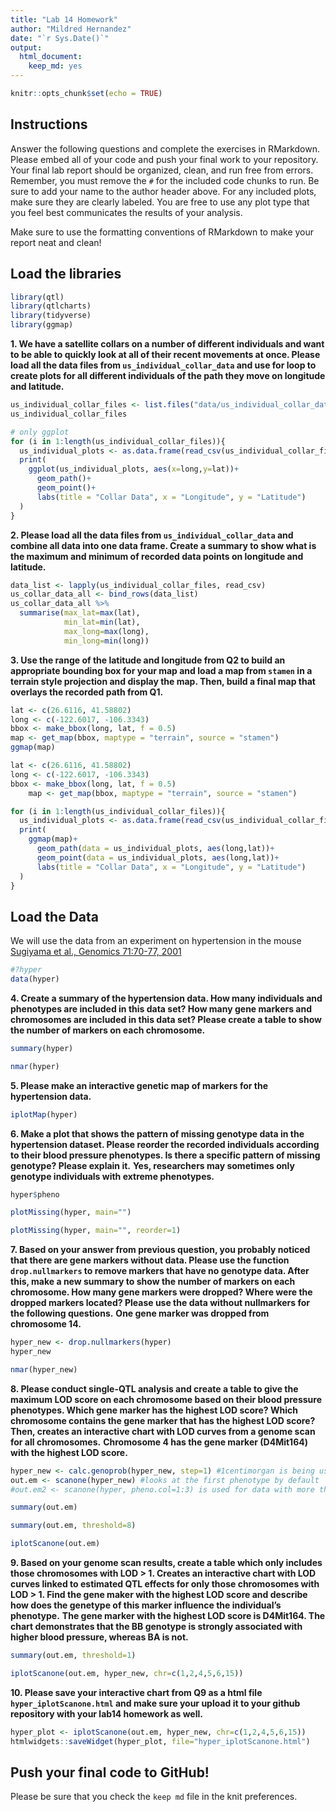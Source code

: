 ```yaml
---
title: "Lab 14 Homework"
author: "Mildred Hernandez"
date: "`r Sys.Date()`"
output: 
  html_document: 
    keep_md: yes
---
```


```r
knitr::opts_chunk$set(echo = TRUE)
```

## Instructions
Answer the following questions and complete the exercises in RMarkdown. Please embed all of your code and push your final work to your repository. Your final lab report should be organized, clean, and run free from errors. Remember, you must remove the `#` for the included code chunks to run. Be sure to add your name to the author header above. For any included plots, make sure they are clearly labeled. You are free to use any plot type that you feel best communicates the results of your analysis.  

Make sure to use the formatting conventions of RMarkdown to make your report neat and clean!  

## Load the libraries
```r
library(qtl)
library(qtlcharts)
library(tidyverse)
library(ggmap)
```

**1. We have a satellite collars on a number of different individuals and want to be able to quickly look at all of their recent movements at once. Please load all the data files from `us_individual_collar_data` and use for loop to create plots for all different individuals of the path they move on longitude and latitude.**
```r
us_individual_collar_files <- list.files("data/us_individual_collar_data", full.names = TRUE)
us_individual_collar_files
```
```r
# only ggplot
for (i in 1:length(us_individual_collar_files)){
  us_individual_plots <- as.data.frame(read_csv(us_individual_collar_files[i]))
  print(
    ggplot(us_individual_plots, aes(x=long,y=lat))+
      geom_path()+
      geom_point()+
      labs(title = "Collar Data", x = "Longitude", y = "Latitude")
  )
}
```

**2. Please load all the data files from `us_individual_collar_data` and combine all data into one data frame. Create a summary to show what is the maximum and minimum of recorded data points on longitude and latitude.**
```r
data_list <- lapply(us_individual_collar_files, read_csv)
us_collar_data_all <- bind_rows(data_list)
us_collar_data_all %>% 
  summarise(max_lat=max(lat),
            min_lat=min(lat),
            max_long=max(long),
            min_long=min(long))
```

**3. Use the range of the latitude and longitude from Q2 to build an appropriate bounding box for your map and load a map from `stamen` in a terrain style projection and display the map. Then, build a final map that overlays the recorded path from Q1.**
```r
lat <- c(26.6116, 41.58802)
long <- c(-122.6017, -106.3343)
bbox <- make_bbox(long, lat, f = 0.5)
map <- get_map(bbox, maptype = "terrain", source = "stamen")
ggmap(map)
```

```r
lat <- c(26.6116, 41.58802)
long <- c(-122.6017, -106.3343)
bbox <- make_bbox(long, lat, f = 0.5)
    map <- get_map(bbox, maptype = "terrain", source = "stamen")

for (i in 1:length(us_individual_collar_files)){
  us_individual_plots <- as.data.frame(read_csv(us_individual_collar_files[i]))
  print(
    ggmap(map)+
      geom_path(data = us_individual_plots, aes(long,lat))+
      geom_point(data = us_individual_plots, aes(long,lat))+
      labs(title = "Collar Data", x = "Longitude", y = "Latitude")
  )
}
```

## Load the Data
We will use the data from an experiment on hypertension in the mouse [Sugiyama et al., Genomics 71:70-77, 2001](https://www.sciencedirect.com/science/article/pii/S0888754300964012?via%3Dihub)
```r
#?hyper
data(hyper)
```

**4. Create a summary of the hypertension data. How many individuals and phenotypes are included in this data set? How many gene markers and chromosomes are included in this data set? Please create a table to show the number of markers on each chromosome.**
```r
summary(hyper)
```

```r
nmar(hyper)
```

**5. Please make an interactive genetic map of markers for the hypertension data.**
```r
iplotMap(hyper)
```

**6. Make a plot that shows the pattern of missing genotype data in the hypertension dataset. Please reorder the recorded individuals according to their blood pressure phenotypes. Is there a specific pattern of missing genotype? Please explain it.**
**Yes, researchers may sometimes only genotype individuals with extreme phenotypes.**
```r
hyper$pheno
```

```r
plotMissing(hyper, main="")
```
```r
plotMissing(hyper, main="", reorder=1)
```

**7. Based on your answer from previous question, you probably noticed that there are gene markers without data. Please use the function `drop.nullmarkers` to remove markers that have no genotype data. After this, make a new summary to show the number of markers on each chromosome. How many gene markers were dropped? Where were the dropped markers located? Please use the data without nullmarkers for the following questions.**
**One gene marker was dropped from chromosome 14.**
```r
hyper_new <- drop.nullmarkers(hyper)
hyper_new
```

```r
nmar(hyper_new)
```

**8. Please conduct single-QTL analysis and create a table to give the maximum LOD score on each chromosome based on their blood pressure phenotypes. Which gene marker has the highest LOD score? Which chromosome contains the gene marker that has the highest LOD score? Then, creates an interactive chart with LOD curves from a genome scan for all chromosomes.**
**Chromosome 4 has the gene marker (D4Mit164) with the highest LOD score.**
```r
hyper_new <- calc.genoprob(hyper_new, step=1) #1centimorgan is being used 
out.em <- scanone(hyper_new) #looks at the first phenotype by default
#out.em2 <- scanone(hyper, pheno.col=1:3) is used for data with more than 1 phenot and enables you to select columns of interest
```

```r
summary(out.em)
```
```r
summary(out.em, threshold=8)
```

```r
iplotScanone(out.em)
```

**9. Based on your genome scan results, create a table which only includes those chromosomes with LOD > 1. Creates an interactive chart with LOD curves linked to estimated QTL effects for only those chromosomes with LOD > 1. Find the gene maker with the highest LOD score and describe how does the genetype of this marker influence the individual's phenotype.**
**The gene marker with the highest LOD score is D4Mit164. The chart demonstrates that the BB genotype is strongly associated with higher blood pressure, whereas BA is not.**
```r
summary(out.em, threshold=1)
```
```r
iplotScanone(out.em, hyper_new, chr=c(1,2,4,5,6,15))
```

**10. Please save your interactive chart from Q9 as a html file `hyper_iplotScanone.html` and make sure your upload it to your github repository with your lab14 homework as well.**
```r
hyper_plot <- iplotScanone(out.em, hyper_new, chr=c(1,2,4,5,6,15))
htmlwidgets::saveWidget(hyper_plot, file="hyper_iplotScanone.html")
```

## Push your final code to GitHub!
Please be sure that you check the `keep md` file in the knit preferences. 